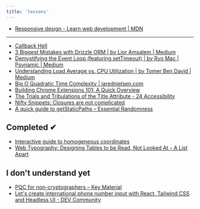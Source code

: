 ```yaml
---
title: 'lessons'
---
```



<GlobalLayout path={url} headings={getHeadings()}>

- [Responsive design - Learn web development | MDN](https://developer.mozilla.org/en-US/docs/Learn_web_development/Core/CSS_layout/Responsive_Design)

---

- [Callback Hell](http://callbackhell.com/)
- [3 Biggest Mistakes with Drizzle ORM | by Lior Amsalem | Medium](https://medium.com/@lior_amsalem/3-biggest-mistakes-with-drizzle-orm-1327e2531aff)
- [Demystifying the Event Loop (featuring setTimeout) | by Ryo Mac | Psynamic | Medium](https://medium.com/psynamic/demystifying-the-event-loop-featuring-settimeout-f702d4020d9a)
- [Understanding Load Average vs. CPU Utilization | by Tomer Ben David | Medium](https://medium.com/@Tom1212121/understanding-load-average-vs-cpu-utilization-46f1f3d40ee2)
- [Big O Quadratic Time Complexity | jarednielsen.com](https://jarednielsen.com/big-o-quadratic-time-complexity/)
- [Building Chrome Extensions 101: A Quick Overview](https://dev.to/sfundomhlungu/building-chrome-extensions-101-a-quick-overview-2p96?context=digest)
- [The Trials and Tribulations of the Title Attribute - 24 Accessibility](https://www.24a11y.com/2017/the-trials-and-tribulations-of-the-title-attribute/)
- [Nifty Snippets: Closures are not complicated](http://blog.niftysnippets.org/2008/02/closures-are-not-complicated.html)
- [A quick guide to getStaticPaths – Essential Randomness](https://www.essentialrandomness.com/posts/get-static-paths)

## Completed ✔

- [Interactive guide to homogeneous coordinates](https://wordsandbuttons.online/interactive_guide_to_homogeneous_coordinates.html)
- [Web Typography: Designing Tables to be Read, Not Looked At – A List Apart](https://alistapart.com/article/web-typography-tables/)

## I don't understand yet

- [PQC for non-cryptographers – Key Material](https://keymaterial.net/2024/08/30/pqc-for-non-cryptographers/)
- [Let's create international phone number input with React, Tailwind CSS and Headless UI - DEV Community](https://dev.to/morewings/lets-create-international-phone-number-input-with-react-tailwind-css-and-headless-ui-31jc?context=digest)

</GlobalLayout>